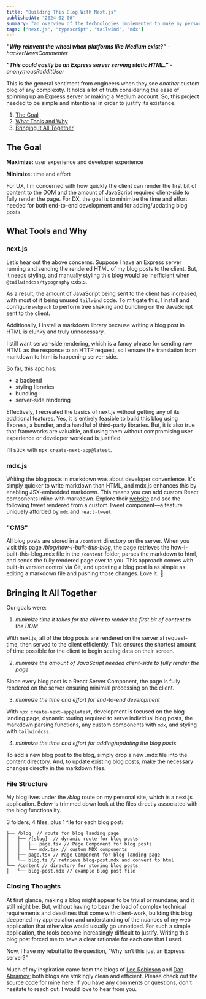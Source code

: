 ```yaml
---
title: "Building This Blog With Next.js"
publishedAt: "2024-02-06"
summary: "an overview of the technologies implemented to make my personal site"
tags: ["next.js", "typescript", "tailwind", "mdx"]
---
```


**_"Why reinvent the wheel when platforms like Medium exist?"_** - _hackerNewsCommenter_

**_"This could easily be an Express server serving static HTML."_** - _anonymousRedditUser_

This is the general sentiment from engineers when they see _another_ custom blog of any complexity. It holds a lot of truth considering the ease of spinning up an Express server or making a Medium account. So, this project needed to be simple and intentional in order to justify its existence.

1. [The Goal](#the-goal)
2. [What Tools and Why](#what-tools-and-why)
3. [Bringing It All Together](#bringing-it-all-together)

## The Goal

**Maximize:** user experience and developer experience

**Minimize:** time and effort

For UX, I'm concerned with how quickly the client can render the first bit of content to the DOM and the amount of JavaScript required client-side to fully render the page. For DX, the goal is to minimize the time and effort needed for both end-to-end development and for adding/updating blog posts.

## What Tools and Why

### next.js

Let’s hear out the above concerns. Suppose I have an Express server running and sending the rendered HTML of my blog posts to the client. But, it needs styling, and manually styling this blog would be inefficient when `@tailwindcss/typography` exists.

As a result, the amount of JavaScript being sent to the client has increased, with most of it being unused `tailwind` code. To mitigate this, I install and configure `webpack` to perform tree shaking and bundling on the JavaScript sent to the client.

Additionally, I install a markdown library because writing a blog post in HTML is clunky and truly unnecessary.

I still want server-side rendering, which is a fancy phrase for sending raw HTML as the response to an HTTP request, so I ensure the translation from markdown to html is happening server-side.

So far, this app has:

- a backend
- styling libraries
- bundling
- server-side rendering

Effectively, I recreated the basics of next.js without getting any of its additional features. Yes, it is entirely feasible to build this blog using Express, a bundler, and a handful of third-party libraries. But, it is also true that frameworks are valuable, and using them without compromising user experience or developer workload is justified.

I’ll stick with `npx create-next-app@latest`.

### mdx.js

Writing the blog posts in markdown was about developer convenience. It's simply quicker to write markdown than HTML, and mdx.js enhances this by enabling JSX-embedded markdown. This means you can add custom React components inline with markdown. Explore their [website](https://mdxjs.com/) and see the following tweet rendered from a custom Tweet component—a feature uniquely afforded by `mdx` and `react-tweet`.

<StaticTweet id="1717596665690091542" />

### "CMS"

All blog posts are stored in a `/content` directory on the server. When you visit this page _/blog/how-i-built-this-blog_, the page retrieves the how-i-built-this-blog.mdx file in the `/content` folder, parses the markdown to html, and sends the fully rendered page over to you. This approach comes with built-in version control via Git, and updating a blog post is as simple as editing a markdown file and pushing those changes. Love it. 🎯

## Bringing It All Together

Our goals were:

1. _minimize time it takes for the client to render the first bit of content to the DOM_

With next.js, all of the blog posts are rendered on the server at request-time, then served to the client efficiently. This ensures the shortest amount of time possible for the client to begin seeing data on their screen.

2. _minimize the amount of JavaScript needed client-side to fully render the page_

Since every blog post is a React Server Component, the page is fully rendered on the server ensuring minimial processing on the client.

3. _minimize the time and effort for end-to-end development_

With `npx create-next-app@latest`, development is focused on the blog landing page, dynamic routing required to serve individual blog posts, the markdown parsing functions, any custom components with `mdx`, and styling with `tailwindcss`.

4. _minimize the time and effort for adding/updating the blog posts_

To add a new blog post to the blog, simply drop a new .mdx file into the content directory. And, to update existing blog posts, make the necessary changes directly in the markdown files.

### File Structure

My blog lives under the _/blog_ route on my personal site, which is a next.js application. Below is trimmed down look at the files directly associated with the blog functionality.

3 folders, 4 files, plus 1 file for each blog post:

```
├── /blog  // route for blog landing page
│   ├── /[slug]  // dynamic route for blog posts
│   │   ├── page.tsx // Page Component for blog posts
│   │   └── mdx.tsx // custom MDX components
│   ├── page.tsx // Page Component for blog landing page
│   └── blog.ts // retrieve blog-post.mdx and convert to html
└── /content // directory for storing blog posts
│   └── blog-post.mdx // example blog post file
```

### Closing Thoughts

At first glance, making a blog might appear to be trivial or mundane; and it still might be. But, without having to bear the load of complex technical requirements and deadlines that come with client-work, building this blog deepened my appreciation and understanding of the nuances of my web application that otherwise would usually go unnoticed. For such a simple application, the tools become increasingly difficult to justify. Writing this blog post forced me to have a clear rationale for each one that I used.

Now, I have my rebuttal to the question, "Why isn’t this just an Express server?"

Much of my inspiration came from the blogs of [Lee Robinson](https://leerob.io/blog) and [Dan Abramov](https://overreacted.io/); both blogs are strikingly clean and efficient. Please check out the source code for mine [here](https://github.com/henry-sweat/cv). If you have any comments or questions, don't hesitate to reach out. I would love to hear from you.
